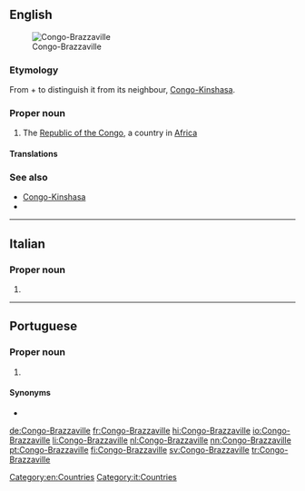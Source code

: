 ==English==
[[File:LocationRCongo.svg|thumb|Congo-Brazzaville]]

===Etymology===
From {{term|Congo}} + {{term|Brazzaville}} to distinguish it from its neighbour, [[Congo-Kinshasa]].

===Proper noun===
{{en-proper noun}}

# The [[Republic of the Congo]], a country in [[Africa]]

====Translations====
{{trans-see|Congo}}

===See also===
* [[Congo-Kinshasa]]
* {{pedia}}

[[Category:en:Countries]]

----

==Italian==

===Proper noun===
{{it-proper noun}}

# {{l|en|Congo-Brazzaville}}

[[Category:it:Countries]]

----

==Portuguese==

===Proper noun===
{{pt-proper noun|m|head=[[Congo]]-[[Brazzaville]]}}

# {{l/en|Congo}} {{gloss|country with Brazzaville as capital}}

====Synonyms====
* {{l/pt|República do Congo}}

[[de:Congo-Brazzaville]]
[[fr:Congo-Brazzaville]]
[[hi:Congo-Brazzaville]]
[[io:Congo-Brazzaville]]
[[li:Congo-Brazzaville]]
[[nl:Congo-Brazzaville]]
[[nn:Congo-Brazzaville]]
[[pt:Congo-Brazzaville]]
[[fi:Congo-Brazzaville]]
[[sv:Congo-Brazzaville]]
[[tr:Congo-Brazzaville]]